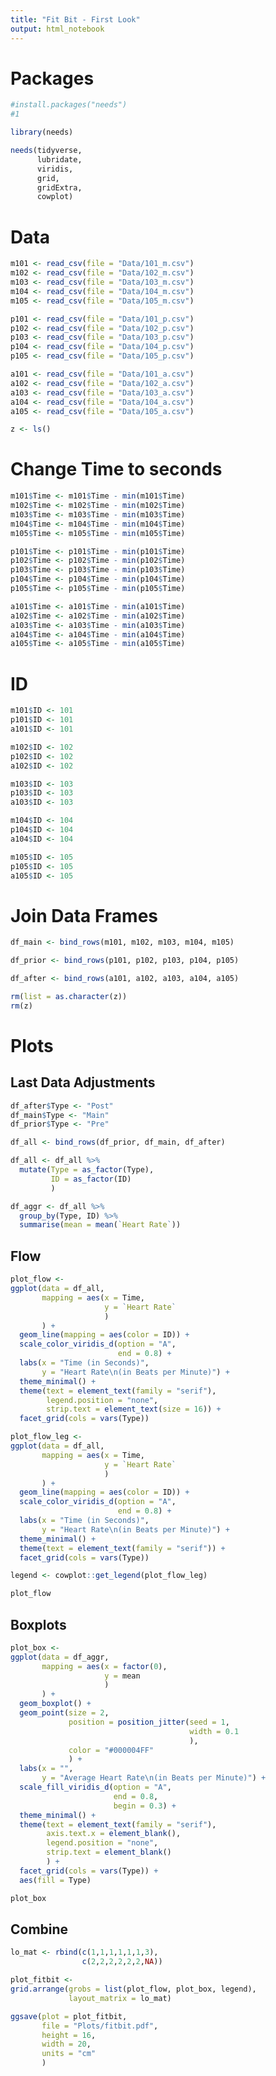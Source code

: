 ```yaml
---
title: "Fit Bit - First Look"
output: html_notebook
---
```


# Packages

```r
#install.packages("needs")
#1

library(needs)

needs(tidyverse,
      lubridate,
      viridis,
      grid,
      gridExtra,
      cowplot)
```


# Data 

```r
m101 <- read_csv(file = "Data/101_m.csv")
m102 <- read_csv(file = "Data/102_m.csv")
m103 <- read_csv(file = "Data/103_m.csv")
m104 <- read_csv(file = "Data/104_m.csv")
m105 <- read_csv(file = "Data/105_m.csv")

p101 <- read_csv(file = "Data/101_p.csv")
p102 <- read_csv(file = "Data/102_p.csv")
p103 <- read_csv(file = "Data/103_p.csv")
p104 <- read_csv(file = "Data/104_p.csv")
p105 <- read_csv(file = "Data/105_p.csv")

a101 <- read_csv(file = "Data/101_a.csv")
a102 <- read_csv(file = "Data/102_a.csv")
a103 <- read_csv(file = "Data/103_a.csv")
a104 <- read_csv(file = "Data/104_a.csv")
a105 <- read_csv(file = "Data/105_a.csv")

z <- ls()

```

# Change Time to seconds

```r
m101$Time <- m101$Time - min(m101$Time)
m102$Time <- m102$Time - min(m102$Time)
m103$Time <- m103$Time - min(m103$Time)
m104$Time <- m104$Time - min(m104$Time)
m105$Time <- m105$Time - min(m105$Time)

p101$Time <- p101$Time - min(p101$Time)
p102$Time <- p102$Time - min(p102$Time)
p103$Time <- p103$Time - min(p103$Time)
p104$Time <- p104$Time - min(p104$Time)
p105$Time <- p105$Time - min(p105$Time)

a101$Time <- a101$Time - min(a101$Time)
a102$Time <- a102$Time - min(a102$Time)
a103$Time <- a103$Time - min(a103$Time)
a104$Time <- a104$Time - min(a104$Time)
a105$Time <- a105$Time - min(a105$Time)
```

# ID

```r
m101$ID <- 101
p101$ID <- 101
a101$ID <- 101

m102$ID <- 102
p102$ID <- 102
a102$ID <- 102

m103$ID <- 103
p103$ID <- 103
a103$ID <- 103

m104$ID <- 104
p104$ID <- 104
a104$ID <- 104

m105$ID <- 105
p105$ID <- 105
a105$ID <- 105

```

# Join Data Frames

```r
df_main <- bind_rows(m101, m102, m103, m104, m105)

df_prior <- bind_rows(p101, p102, p103, p104, p105)

df_after <- bind_rows(a101, a102, a103, a104, a105)

rm(list = as.character(z))
rm(z)
```

# Plots

## Last Data Adjustments

```r
df_after$Type <- "Post"
df_main$Type <- "Main"
df_prior$Type <- "Pre"

df_all <- bind_rows(df_prior, df_main, df_after)

df_all <- df_all %>% 
  mutate(Type = as_factor(Type),
         ID = as_factor(ID)
         )

df_aggr <- df_all %>%
  group_by(Type, ID) %>%
  summarise(mean = mean(`Heart Rate`))
```

## Flow

```r
plot_flow <-
ggplot(data = df_all,
       mapping = aes(x = Time,
                     y = `Heart Rate`
                     )
       ) +
  geom_line(mapping = aes(color = ID)) +
  scale_color_viridis_d(option = "A",
                        end = 0.8) +
  labs(x = "Time (in Seconds)",
       y = "Heart Rate\n(in Beats per Minute)") +
  theme_minimal() +
  theme(text = element_text(family = "serif"),
        legend.position = "none",
        strip.text = element_text(size = 16)) +
  facet_grid(cols = vars(Type))

plot_flow_leg <-
ggplot(data = df_all,
       mapping = aes(x = Time,
                     y = `Heart Rate`
                     )
       ) +
  geom_line(mapping = aes(color = ID)) +
  scale_color_viridis_d(option = "A",
                        end = 0.8) +
  labs(x = "Time (in Seconds)",
       y = "Heart Rate\n(in Beats per Minute)") +
  theme_minimal() +
  theme(text = element_text(family = "serif")) +
  facet_grid(cols = vars(Type))

legend <- cowplot::get_legend(plot_flow_leg)

plot_flow
```

## Boxplots

```r
plot_box <- 
ggplot(data = df_aggr,
       mapping = aes(x = factor(0),
                     y = mean
                     )
       ) +
  geom_boxplot() +
  geom_point(size = 2,
             position = position_jitter(seed = 1, 
                                        width = 0.1
                                        ),
             color = "#000004FF"
             ) +
  labs(x = "",
       y = "Average Heart Rate\n(in Beats per Minute)") +
  scale_fill_viridis_d(option = "A",
                       end = 0.8,
                       begin = 0.3) +
  theme_minimal() +
  theme(text = element_text(family = "serif"),
        axis.text.x = element_blank(),
        legend.position = "none",
        strip.text = element_blank()
        ) +
  facet_grid(cols = vars(Type)) +
  aes(fill = Type)

plot_box
```

## Combine

```r
lo_mat <- rbind(c(1,1,1,1,1,1,3),
                c(2,2,2,2,2,2,NA))

plot_fitbit <- 
grid.arrange(grobs = list(plot_flow, plot_box, legend),
             layout_matrix = lo_mat)

ggsave(plot = plot_fitbit,
       file = "Plots/fitbit.pdf",
       height = 16,
       width = 20,
       units = "cm"
       )
```

